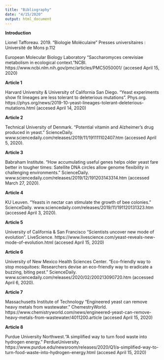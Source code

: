 ```yaml
---
title: "Bibliography"
date: "4/15/2020"
output: html_document
---
```



**Introduction**


Lionel Tafforeau. 2019. "Biologie Moléculaire" Presses universitaires : Université de Mons p.112

European Molecular Biology Laboratory "Saccharomyces cerevisiae metabolism in ecological context.”NCBI. https://www.ncbi.nlm.nih.gov/pmc/articles/PMC5050001/ (accesed April 15, 2020) 

 

 

**Article 1**

Harvard University & University of California San Diego. “Yeast experiments show fit lineages are less tolerant to deleterious mutations”. Phys.org. https://phys.org/news/2019-10-yeast-lineages-tolerant-deleterious-mutations.html (accesed April 14, 2020) 

 

**Article 2**

Technical University of Denmark. "Potential vitamin and Alzheimer's drug produced in yeast." ScienceDaily. www.sciencedaily.com/releases/2019/11/191111102407.htm (accessed April 5, 2020). 

 

**Article 3 **

Babraham Institute. "How accumulating useful genes helps older yeast fare better in tougher times: Satellite DNA circles allow genome flexibility in challenging environments." ScienceDaily. www.sciencedaily.com/releases/2019/12/191203143314.htm (accessed March 27, 2020). 

 

**Article 4 **

KU Leuven. "Yeasts in nectar can stimulate the growth of bee colonies." ScienceDaily. www.sciencedaily.com/releases/2019/11/191120131323.htm (accessed April 3, 2020). 

 

**Article 5 **

University of California & San Francisco “Scientists uncover new mode of evolution”. LiveScience. https://www.livescience.com/yeast-reveals-new-mode-of-evolution.html (accesed April 15, 2020) 

**Article 6 **

University of New Mexico Health Sciences Center. "Eco-friendly way to stop mosquitoes: Researchers devise an eco-friendly way to eradicate a buzzing, biting pest." ScienceDaily. www.sciencedaily.com/releases/2020/02/200213090720.htm (accessed April 6, 2020). 

 

**Article 7** 

Massachusetts Institute of Technology “Engineered yeast can remove heavy metals from wastewater.” ChemestryWorld. https://www.chemistryworld.com/news/engineered-yeast-can-remove-heavy-metals-from-wastewater/4011200.article (accesed April 15, 2020) 

 

**Article 8 **

Purdue University Northwest.“A simplified way to turn food waste into hydrogen energy.” PerdueUniversity. https://www.purdue.edu/newsroom/releases/2020/Q1/a-simplified-way-to-turn-food-waste-into-hydrogen-energy.html (accesed April 15, 2020) 

